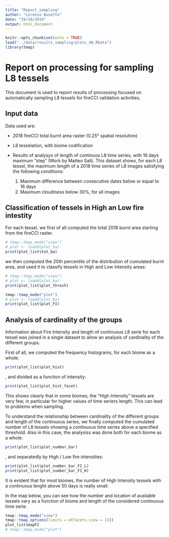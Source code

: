 ```yaml
---
title: "Report_sampling"
author: "Lorenzo Busetto"
date: "29/10/2019"
output: html_document
---
```


```r
knitr::opts_chunk$set(echo = TRUE)
load("../data/results_sampling/plots_48.RData")
library(tmap)
```

# Report on processing for sampling L8 tessels

This document is used to report results of processing focused on automatically
sampling L8 tessels for fireCCI validation activities. 

## Input data

Data used are:

- 2018 fireCCI total burnt area raster (0.25° spatial resolution)
- L8 tesselation, with biome codification
- Results of analysys of length of continuos L8 time series, with 16 days maximum 
 "step" (Work by Matteo Sali). This dataset shows, for each L8 tessel, the maximum 
 length of a 2018 time series of L8 images satisfying the following conditions: 
 
    1. Maximum difference between consecutive dates below or equal to 16 days
    2. Maximum cloudiness below 30%, for all images

## Classification of tessels in High an Low fire intestity

For each tessel, we first of all computed the total 2018 burnt area starting from 
the fireCCI raster. 

```r
# tmap::tmap_mode("view")
# plot <- loadd(plot_ba)
print(plot_list$tot_ba)
```

we then computed the 20th percentile of the distribution of cumulated burnt area, 
and used it to classify tessels in High and Low intensity areas: 

```r
# tmap::tmap_mode("view")
# plot <- loadd(plot_ba)
print(plot_list$plot_thresh)
```
```r
tmap::tmap_mode("plot")
# plot <- loadd(plot_ba)
print(plot_list$plot_FI)
```

## Analysis of cardinality of the groups

Information about Fire Intensity and length of continuous L8 serie for each tessel
was joined in a single dataset to allow an analysis of cardinality of the different
groups. 

First of all, we computed the frequency histograms, for each biome as a whole: 

```r
print(plot_list$plot_hist)
```

, and divided as a function of intensity: 

```r
print(plot_list$plot_hist_facet)
```

This shows clearly that in some biomes, the "High Intensity" tessels are very few, in particular for higher values of time seriers length. This can lead to problems when sampling. 

To understand the relationship between cardinality of the different groups and 
length of the continuous series, we finally computed the cumulated number of L8 tessels showing
a continuous time series above a specified threshold. Also in this case, the analysiss 
was done both for each biome as a whole:

```r
print(plot_list$plot_number_bar)
```


, and separatedly by High / Low fire intensities:


```r
print(plot_list$plot_number_bar_FI_L)
print(plot_list$plot_number_bar_FI_H)
```

It is evident that for most biomes, the number of High Intensity tessels with a continuous lenght 
above 50 days is really small.

In the map below, you can see how the number and location of available tessels vary 
as a function of biome and length of the considered continuous time serie. 


```r
tmap::tmap_mode("view")
tmap::tmap_options(limits = c(facets.view = 12))
plot_list$mapFI
# tmap::tmap_mode("plot")
```

